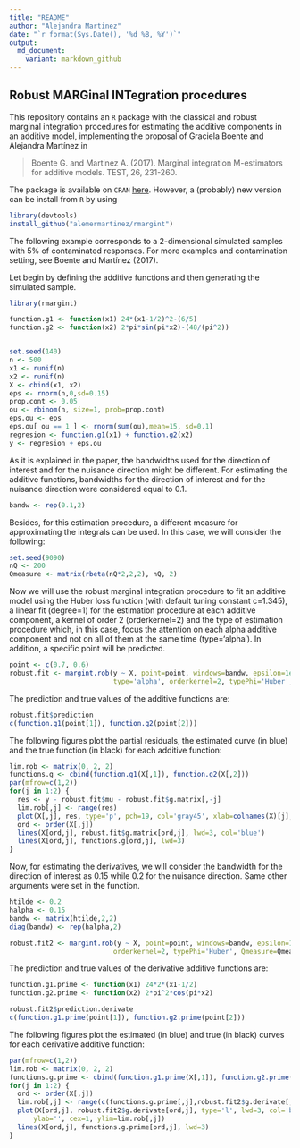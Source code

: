 ```yaml
---
title: "README"
author: "Alejandra Martinez"
date: "`r format(Sys.Date(), '%d %B, %Y')`"
output:
  md_document:
    variant: markdown_github
---
```


## Robust MARGinal INTegration procedures

This repository contains an <code>R</code> package with the classical and robust marginal integration procedures for estimating the additive components in an additive model, implementing the proposal of Graciela Boente and Alejandra Martínez in

> Boente G. and Martinez A. (2017). Marginal integration M-estimators for additive models. TEST, 26, 231-260.

The package is available on <code>CRAN</code> [here](https://cran.r-project.org/web/packages/rmargint/index.html). However, a (probably) new version can be install from <code>R</code> by using

```r
library(devtools)
install_github("alemermartinez/rmargint")
```

The following example corresponds to a 2-dimensional simulated samples with 5% of contaminated responses. For more examples and contamination setting, see Boente and Martínez (2017).

Let begin by defining the additive functions and then generating the simulated sample.

```r
library(rmargint)

function.g1 <- function(x1) 24*(x1-1/2)^2-(6/5)
function.g2 <- function(x2) 2*pi*sin(pi*x2)-(48/(pi^2))


set.seed(140)
n <- 500
x1 <- runif(n)
x2 <- runif(n)
X <- cbind(x1, x2)
eps <- rnorm(n,0,sd=0.15)
prop.cont <- 0.05
ou <- rbinom(n, size=1, prob=prop.cont) 
eps.ou <- eps
eps.ou[ ou == 1 ] <- rnorm(sum(ou),mean=15, sd=0.1)
regresion <- function.g1(x1) + function.g2(x2)
y <- regresion + eps.ou
```

As it is explained in the paper, the bandwidths used for the direction of interest and for the nuisance direction might be different. For estimating the additive functions, bandwidths for the direction of interest and for the nuisance direction were considered equal to 0.1.

```r
bandw <- rep(0.1,2)
```

Besides, for this estimation procedure, a different measure for approximating the integrals can be used. In this case, we will consider the following:

```r
set.seed(9090)
nQ <- 200
Qmeasure <- matrix(rbeta(nQ*2,2,2), nQ, 2)
```

Now we will use the robust marginal integration procedure to fit an additive model using the Huber loss function (with default tuning constant c=1.345), a linear fit (degree=1) for the estimation procedure at each additive component, a kernel of order 2 (orderkernel=2) and the type of estimation procedure which, in this case, focus the attention on each alpha additive component and not on all of them at the same time (type='alpha'). In addition, a specific point will be predicted.

```r
point <- c(0.7, 0.6)
robust.fit <- margint.rob(y ~ X, point=point, windows=bandw, epsilon=1e-10, degree=1,
                          type='alpha', orderkernel=2, typePhi='Huber', Qmeasure=Qmeasure)
```

The prediction and true values of the additive functions are:

```r
robust.fit$prediction
c(function.g1(point[1]), function.g2(point[2]))
```

The following figures plot the partial residuals, the estimated curve (in blue) and the true function (in black) for each additive function:

```r
lim.rob <- matrix(0, 2, 2)
functions.g <- cbind(function.g1(X[,1]), function.g2(X[,2]))
par(mfrow=c(1,2))
for(j in 1:2) {
  res <- y - robust.fit$mu - robust.fit$g.matrix[,-j]
  lim.rob[,j] <- range(res)
  plot(X[,j], res, type='p', pch=19, col='gray45', xlab=colnames(X)[j], ylab='', cex=1, ylim=lim.rob[,j])
  ord <- order(X[,j])
  lines(X[ord,j], robust.fit$g.matrix[ord,j], lwd=3, col='blue')
  lines(X[ord,j], functions.g[ord,j], lwd=3)
}
```

Now, for estimating the derivatives, we will consider the bandwidth for the direction of interest as 0.15 while 0.2 for the nuisance direction. Same other arguments were set in the function.

```r
htilde <- 0.2
halpha <- 0.15
bandw <- matrix(htilde,2,2)
diag(bandw) <- rep(halpha,2)

robust.fit2 <- margint.rob(y ~ X, point=point, windows=bandw, epsilon=1e-10, degree=1, type='alpha',
                          orderkernel=2, typePhi='Huber', Qmeasure=Qmeasure, qderivate=TRUE)
```

The prediction and true values of the derivative additive functions are:

```r
function.g1.prime <- function(x1) 24*2*(x1-1/2)
function.g2.prime <- function(x2) 2*pi^2*cos(pi*x2)

robust.fit2$prediction.derivate
c(function.g1.prime(point[1]), function.g2.prime(point[2]))
```

The following figures plot the estimated (in blue) and true (in black) curves for each derivative additive function:

```r
par(mfrow=c(1,2))
lim.rob <- matrix(0, 2, 2)
functions.g.prime <- cbind(function.g1.prime(X[,1]), function.g2.prime(X[,2]))
for(j in 1:2) {
  ord <- order(X[,j])
  lim.rob[,j] <- range(c(functions.g.prime[,j],robust.fit2$g.derivate[,j]))
  plot(X[ord,j], robust.fit2$g.derivate[ord,j], type='l', lwd=3, col='blue', xlab=colnames(X)[j],
      ylab='', cex=1, ylim=lim.rob[,j])
  lines(X[ord,j], functions.g.prime[ord,j], lwd=3)
}
```

